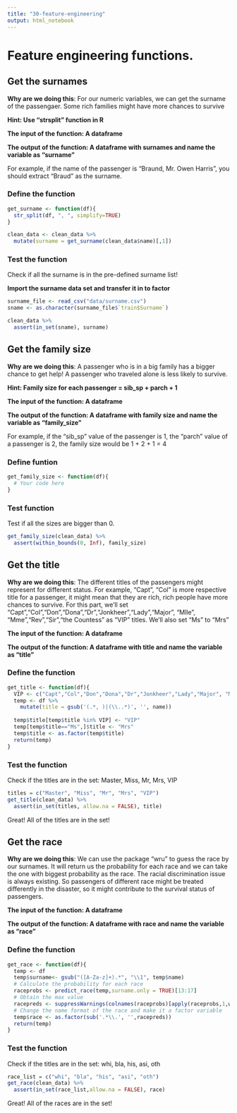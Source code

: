```yaml
---
title: "30-feature-engineering"
output: html_notebook
---
```


# Feature engineering functions.

## Get the surnames

**Why are we doing this**: For our numeric variables, we can get the surname of the passengaer.  Some rich families might have more chances to survive

**Hint: Use "strsplit" function in R**

**The input of the function: A dataframe**

**The output of the function: A dataframe with surnames and name the variable as "surname"**

For example, if the name of the passenger is "Braund, Mr. Owen Harris", you should extract "Braud" as the surname.

### Define the function

```r

get_surname <- function(df){
  str_split(df, ", ", simplify=TRUE)
}

clean_data <- clean_data %>% 
  mutate(surname = get_surname(clean_data$name)[,1])

```

### Test the function

Check if all the surname is in the pre-defined surname list!

**Import the surname data set and transfer it in to factor**

```r
surname_file <- read_csv("data/surname.csv")
sname <- as.character(surname_file$`train$Surname`)
```

```r
clean_data %>% 
  assert(in_set(sname), surname)
```

## Get the family size

**Why are we doing this**: A passenger who is in a big family has a bigger chance to get help!  A passenger who traveled alone is less likely to survive.  

**Hint: Family size for each passenger = sib_sp + parch + 1**

**The input of the function: A dataframe**

**The output of the function: A dataframe with family size and name the variable as "family_size"**

For example, if the "sib_sp" value of the passenger is 1, the "parch" value of a passenger is 2, the family size would be 1 + 2 + 1 = 4

### Define funtion

```r
get_family_size <- function(df){
  # Your code here
}
```

### Test function

Test if all the sizes are bigger than 0.

```r
get_family_size(clean_data) %>% 
  assert(within_bounds(0, Inf), family_size)
```

## Get the title

**Why are we doing this**: The different titles of the passengers might represent for different status.  For example, "Capt", "Col" is more respective title for a passenger, it might mean that they are rich, rich people have more chances to survive.  For this part, we'll set "Capt","Col","Don","Dona","Dr","Jonkheer","Lady","Major", "Mlle", "Mme","Rev","Sir","the Countess" as "VIP" titles.  We'll also set "Ms" to "Mrs"

**The input of the function: A dataframe**

**The output of the function: A dataframe with title and name the variable as "title"**

### Define the function

```r
get_title <- function(df){
  VIP <- c("Capt","Col","Don","Dona","Dr","Jonkheer","Lady","Major", "Mlle", "Mme","Rev","Sir","the Countess")
  temp <- df %>% 
    mutate(title = gsub('(.*, )|(\\..*)', '', name)) 
  
  temp$title[temp$title %in% VIP] <- "VIP"
  temp[temp$title=="Ms",]$title <- "Mrs"
  temp$title <- as.factor(temp$title)
  return(temp)
}
```

### Test the function

Check if the titles are in the set:
Master, Miss, Mr, Mrs, VIP

```r
titles = c("Master", "Miss", "Mr", "Mrs", "VIP")
get_title(clean_data) %>% 
  assert(in_set(titles, allow.na = FALSE), title)
```

Great!  All of the titles are in the set!

## Get the race

**Why are we doing this**: We can use the package "wru" to guess the race by our surnames.  It will return us the probability for each race and we can take the one with biggest probability as the race.  The racial discrimination issue is always existing.  So passengers of different race might be treated differently in the disaster, so it might contribute to the survival status of passengers.

**The input of the function: A dataframe**

**The output of the function: A dataframe with race and name the variable as "race"**

### Define the function

```r
get_race <- function(df){
  temp <- df
  temp$surname<- gsub("([A-Za-z]+).*", "\\1", temp$name)
  # Calculate the probability for each race
  raceprobs <- predict_race(temp,surname.only = TRUE)[13:17]
  # Obtain the max value
  racepreds <- suppressWarnings(colnames(raceprobs)[apply(raceprobs,1,which.max)])
  # Change the name format of the race and make it a factor variable
  temp$race <- as.factor(sub('.*\\.', '',racepreds))
  return(temp)
}
```

### Test the function

Check if the titles are in the set:
whi, bla, his, asi, oth

```r
race_list = c("whi", "bla", "his", "asi", "oth")
get_race(clean_data) %>% 
  assert(in_set(race_list,allow.na = FALSE), race)
```

Great!  All of the races are in the set!